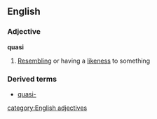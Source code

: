 ==English==
===Adjective===
'''quasi'''
#[[Resembling]] or having a [[likeness]] to something
===Derived terms===
*[[quasi-]]
[[category:English adjectives]]